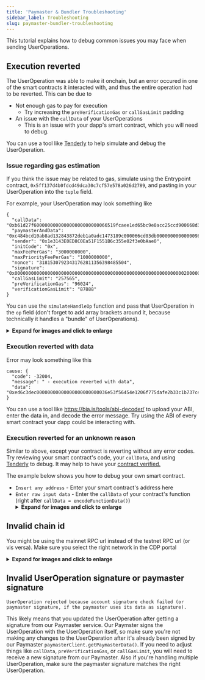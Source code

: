 ```yaml
---
title: 'Paymaster & Bundler Troubleshooting'
sidebar_label: Troubleshooting
slug: paymaster-bundler-troubleshooting
---
```


This tutorial explains how to debug common issues you may face when sending UserOperations.

## Execution reverted

The UserOperation was able to make it onchain, but an error occured in one of the smart contracts it interacted with, and thus the entire operation had to be reverted. This can be due to

- Not enough gas to pay for execution
  - Try increasing the `preVerificationGas` or `callGasLimit` padding
- An issue with the `callData` of your UserOperations
  - This is an issue with your dapp's smart contract, which you will need to debug.

You can use a tool like [Tenderly](https://dashboard.tenderly.co/) to help simulate and debug the UserOperation.

### Issue regarding gas estimation

If you think the issue may be related to gas, simulate using the Entrypoint contract, `0x5ff137d4b0fdcd49dca30c7cf57e578a026d2789`, and pasting in your UserOperation into the `tuple` field.

For example, your UserOperation may look something like

```
{
  "callData": "0xb61d27f600000000000000000000000066519fcaee1ed65bc9e0acc25ccd900668d3ed490000000000000000000000000000000000000000000000000000000000000000000000000000000000000000000000000000000000000000000000000000006000000000000000000000000000000000000000000000000000000000000000443f84ac0e0000000000000000000000001e3143e0ed8c0ea51f1551b6c355e02f3e0baae0000000000000000000000000000000000000000000000000000000000000006400000000000000000000000000000000000000000000000000000000",
  "paymasterAndData": "0xc484bcd10ab8ad132843872deb1a0adc1473189c000066cd03db0000000000000098973f00000a968163f0a57b400000018633de6cf5e53752c5eac49e8f8ffb4ecd16b2afe7b4074086d6693536a9ab1f117bae0b427f83f94246c34d25add97b05e8a73859c2dceef6ee730ab2842bf31b",
  "sender": "0x1e3143E0ED8C0Ea51F1551B6c355e02f3e0bAae0",
  "initCode": "0x",
  "maxFeePerGas": "3000000000",
  "maxPriorityFeePerGas": "1000000000",
  "nonce": "31815307923431762811356398485504",
  "signature": "0x0000000000000000000000000000000000000000000000000000000000000020000000000000000000000000000000000000000000000000000000000000000000000000000000000000000000000000000000000000000000000000000000400000000000000000000000000000000000000000000000000000000000000041ca7a742cff01aa9d5e377c5a146b5d8f03a4e44bd1817b1899bf7e0ff6885ed63294c69f017fe47f385c046055cc687e503bba08513ff52fbf21dcd8019c1f1d1b00000000000000000000000000000000000000000000000000000000000000",
  "callGasLimit": "257565",
  "preVerificationGas": "96024",
  "verificationGasLimit": "87888"
}
```

You can use the `simulateHandleOp` function and pass that UserOperation in the `op` field (don't forget to add array brackets around it, because technically it handles a "bundle" of UserOperations).

<details>
  <summary>
    <b>Expand for images and click to enlarge</b>
  </summary>
  <div>
    <figcaption>
      <i>Tenderly - Entrypoint</i>
    </figcaption>{' '}
    <img
      src={require('../../../assets/images/paymaster/pb-paymaster-tenderly-entrypoint.png').default}
      width="700"
      alt=""
    />{' '}
    <br />
    <br />
  </div>
</details>

### Execution reverted with data

Error may look something like this

```
cause: {
  "code": -32004,
  "message": " - execution reverted with data",
  "data": "0xed6c3dec00000000000000000000000036e53f56454e1206f775dafe2b33c1b737c43632"
}
```

You can use a tool like https://bia.is/tools/abi-decoder/ to upload your ABI, enter the data in, and decode the error message. Try using the ABI of every smart contract your dapp could be interacting with.

### Execution reverted for an unknown reason

Similar to above, except your contract is reverting without any error codes. Try reviewing your smart contract's code, your `callData`, and using [Tenderly](https://dashboard.tenderly.co/) to debug. It may help to have your [contract verified.](https://book.getfoundry.sh/reference/forge/forge-verify-contract)

The example below shows you how to debug your own smart contract.

- `Insert any address` - Enter your smart contract's address here
- `Enter raw input data` - Enter the `callData` of your contract's function (right after `callData = encodeFunctionData()`)
  <details>
    <summary>
      <b>Expand for images and click to enlarge</b>
    </summary>
    <div>
      <figcaption>
        <i>Tenderly - Contract Debug</i>
      </figcaption>{' '}
      <img
        src={
          require('../../../assets/images/paymaster/pb-paymaster-tenderly-dev-debug.png').default
        }
        width="700"
        alt=""
      />{' '}
      <br />
      <br />
    </div>
  </details>

## Invalid chain id

You might be using the mainnet RPC url instead of the testnet RPC url (or vis versa). Make sure you select the right network in the CDP portal

<details>
  <summary>
    <b>Expand for images and click to enlarge</b>
  </summary>
  <div>
    <figcaption>
      <i>Paymaster chain</i>
    </figcaption>{' '}
    <img
      src={require('../../../assets/images/paymaster/pb-paymaster-chainid.png').default}
      width="700"
      alt=""
    />{' '}
    <br />
    <br />
  </div>
</details>

## Invalid UserOperation signature or paymaster signature

```
UserOperation rejected because account signature check failed (or paymaster signature, if the paymaster uses its data as signature).
```

This likely means that you updated the UserOperation after getting a signature from our Paymaster service. Our Paymster signs the UserOperation with the UserOperation itself, so make sure you're not making any changes to the UserOperation after it's already been signed by our Paymaster `paymasterClient.getPaymasterData()`. If you need to adjust things like `callData`, `preVerificationGas`, or `callGasLimit`, you will need to receive a new signature from our Paymaster. Also if you're handling multiple UserOperation, make sure the paymaster signature matches the right UserOperation.
